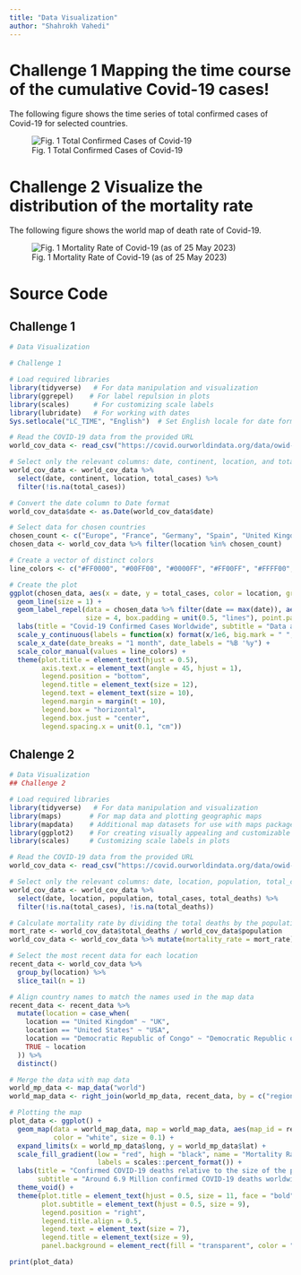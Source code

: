 ```yaml
---
title: "Data Visualization"
author: "Shahrokh Vahedi"
---
```


# Challenge 1 Mapping the time course of the cumulative Covid-19 cases!


The following figure shows the time series of total confirmed cases of Covid-19 for selected countries.

![Fig. 1 Total Confirmed Cases of Covid-19](../../assets/img/challenge1_data_visualization.png)


# Challenge 2 Visualize the distribution of the mortality rate

The following figure shows the world map of death rate of Covid-19.

![Fig. 1 Mortality Rate of Covid-19 (as of 25 May 2023)](../../assets/img/ch_2_data_visualization.png)


# Source Code

## Challenge 1

```r

# Data Visualization

# Challenge 1

# Load required libraries
library(tidyverse)   # For data manipulation and visualization
library(ggrepel)    # For label repulsion in plots
library(scales)      # For customizing scale labels
library(lubridate)   # For working with dates
Sys.setlocale("LC_TIME", "English")  # Set English locale for date formatting

# Read the COVID-19 data from the provided URL
world_cov_data <- read_csv("https://covid.ourworldindata.org/data/owid-covid-data.csv")

# Select only the relevant columns: date, continent, location, and total_cases
world_cov_data <- world_cov_data %>% 
  select(date, continent, location, total_cases) %>% 
  filter(!is.na(total_cases))

# Convert the date column to Date format
world_cov_data$date <- as.Date(world_cov_data$date)

# Select data for chosen countries
chosen_count <- c("Europe", "France", "Germany", "Spain", "United Kingdom", "United States")
chosen_data <- world_cov_data %>% filter(location %in% chosen_count)

# Create a vector of distinct colors
line_colors <- c("#FF0000", "#00FF00", "#0000FF", "#FF00FF", "#FFFF00", "#00FFFF")

# Create the plot
ggplot(chosen_data, aes(x = date, y = total_cases, color = location, group = location)) +
  geom_line(size = 1) +
  geom_label_repel(data = chosen_data %>% filter(date == max(date)), aes(label = location, x = date, y = total_cases),
                   size = 4, box.padding = unit(0.5, "lines"), point.padding = unit(0.4, "lines"), show.legend = FALSE) +
  labs(title = "Covid-19 Confirmed Cases Worldwide", subtitle = "Data as of 25/05/2023", y = "Cumulative Cases", x = "Continent/Country") +
  scale_y_continuous(labels = function(x) format(x/1e6, big.mark = " ", scientific = FALSE) %>% paste0(" ", "M")) +
  scale_x_date(date_breaks = "1 month", date_labels = "%B '%y") +
  scale_color_manual(values = line_colors) +
  theme(plot.title = element_text(hjust = 0.5),
        axis.text.x = element_text(angle = 45, hjust = 1),
        legend.position = "bottom",
        legend.title = element_text(size = 12),
        legend.text = element_text(size = 10),
        legend.margin = margin(t = 10),
        legend.box = "horizontal",
        legend.box.just = "center",
        legend.spacing.x = unit(0.1, "cm"))
```


## Chalenge 2

```r

# Data Visualization
## Challenge 2

# Load required libraries
library(tidyverse)   # For data manipulation and visualization
library(maps)       # For map data and plotting geographic maps
library(mapdata)    # Additional map datasets for use with maps package
library(ggplot2)    # For creating visually appealing and customizable graphics
library(scales)     # Customizing scale labels in plots

# Read the COVID-19 data from the provided URL
world_cov_data <- read_csv("https://covid.ourworldindata.org/data/owid-covid-data.csv")

# Select only the relevant columns: date, location, population, total_cases, total_deaths
world_cov_data <- world_cov_data %>% 
  select(date, location, population, total_cases, total_deaths) %>% 
  filter(!is.na(total_cases), !is.na(total_deaths))

# Calculate mortality rate by dividing the total deaths by the population
mort_rate <- world_cov_data$total_deaths / world_cov_data$population
world_cov_data <- world_cov_data %>% mutate(mortality_rate = mort_rate)

# Select the most recent data for each location
recent_data <- world_cov_data %>% 
  group_by(location) %>% 
  slice_tail(n = 1)

# Align country names to match the names used in the map data
recent_data <- recent_data %>% 
  mutate(location = case_when(
    location == "United Kingdom" ~ "UK",
    location == "United States" ~ "USA",
    location == "Democratic Republic of Congo" ~ "Democratic Republic of the Congo",
    TRUE ~ location
  )) %>% 
  distinct()

# Merge the data with map data
world_mp_data <- map_data("world")
world_map_data <- right_join(world_mp_data, recent_data, by = c("region" = "location"))

# Plotting the map
plot_data <- ggplot() +
  geom_map(data = world_map_data, map = world_map_data, aes(map_id = region, fill = mortality_rate),
           color = "white", size = 0.1) +
  expand_limits(x = world_mp_data$long, y = world_mp_data$lat) +
  scale_fill_gradient(low = "red", high = "black", name = "Mortality Rate",
                      labels = scales::percent_format()) +
  labs(title = "Confirmed COVID-19 deaths relative to the size of the population",
       subtitle = "Around 6.9 Million confirmed COVID-19 deaths worldwide (May 2023)") +
  theme_void() +
  theme(plot.title = element_text(hjust = 0.5, size = 11, face = "bold"),
        plot.subtitle = element_text(hjust = 0.5, size = 9),
        legend.position = "right",
        legend.title.align = 0.5,
        legend.text = element_text(size = 7),
        legend.title = element_text(size = 9),
        panel.background = element_rect(fill = "transparent", color = "white"))

print(plot_data)

```


